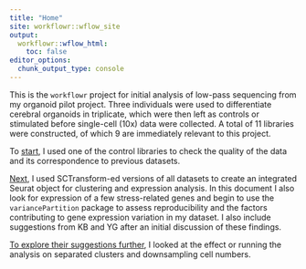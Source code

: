 ```yaml
---
title: "Home"
site: workflowr::wflow_site
output:
  workflowr::wflow_html:
    toc: false
editor_options:
  chunk_output_type: console
---
```


This is the `workflowr` project for initial analysis of low-pass sequencing from my organoid pilot project.  Three individuals were used to differentiate cerebral organoids in triplicate, which were then left as controls or stimulated before single-cell (10x) data were collected.  A total of 11 libraries were constructed, of which 9 are immediately relevant to this project.

To [start](precheck.html), I used one of the control libraries to check the quality of the data and its 
correspondence to previous datasets.

[Next](combine_experiments.html), I used SCTransform-ed versions of all datasets to create an integrated Seurat object for clustering and expression analysis.  In this document I also look for expression of a few stress-related genes and begin to use the `variancePartition` package to assess reproducibility and the factors contributing to gene expression variation in my dataset.  I also include suggestions from KB and YG after an initial discussion of these findings.

[To explore their suggestions further](variance-estimation.html), I looked at the effect or running the analysis on separated clusters and downsampling cell numbers.